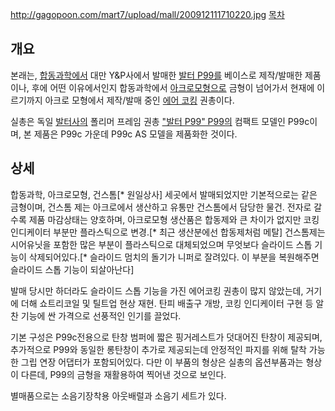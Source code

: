 http://gagopoon.com/mart7/upload/mall/200912111710220.jpg
[[목차]]
== 개요 ==
본래는, [[합동과학]]에서 대만 Y&P사에서 발매한 [[발터 P99]]를 베이스로 제작/발매한 제품이나, 후에 어떤 이유에서인지 합동과학에서 [[아크로모형]]으로 금형이 넘어가서 현재에 이르기까지 아크로 모형에서 제작/발매 중인 [[에어 코킹]] 권총이다.

실총은 독일 [[발터]]사의 폴리머 프레임 권총 [["발터 P99" P99]]의 컴팩트 모델인 P99c이며, 본 제품은 P99c 가운데 P99c AS 모델을 제품화한 것이다.
== 상세 ==
합동과학, 아크로모형, 건스톰[* 원일상사] 세곳에서 발매되었지만 기본적으로는 같은 금형이며, 건스톰 제는 아크로에서 생산하고 유통만 건스톰에서 담당한 물건. 전자로 갈수록 제품 마감상태는 양호하며, 아크로모형 생산품은 합동제와 큰 차이가 없지만 코킹인디케이터 부분만 플라스틱으로 변경.[* 최근 생산분에선 합동제처럼 메탈] 건스톰제는 시어유닛을 포함한 많은 부분이 플라스틱으로 대체되었으며 무엇보다 슬라이드 스톱 기능이 삭제되어있다.[* 슬라이드 멈치의 돌기가 니퍼로 잘려있다. 이 부분을 복원해주면 슬라이드 스톱 기능이 되살아난다]

발매 당시만 하더라도 슬라이드 스톱 기능을 가진 에어코킹 권총이 많지 않았는데, 거기에 더해 쇼트리코일 및 틸트업 현상 재현. 탄피 배출구 개방, 코킹 인디케이터 구현 등 알찬 기능에 싼 가격으로 선풍적인 인기를 끌었다.

기본 구성은 P99c전용으로 탄창 범퍼에 짧은 핑거레스트가 덧대어진 탄창이 제공되며, 추가적으로 P99와 동일한 롱탄창이 추가로 제공되는데 안정적인 파지를 위해 탈착 가능한 그립 연장 어댑터가 포함되어있다. 다만 이 부품의 형상은 실총의 옵션부품과는 형상이 다른데, P99의 금형을 재활용하여 찍어낸 것으로 보인다.

별매품으로는 소음기장착용 아웃배럴과 소음기 세트가 있다.
